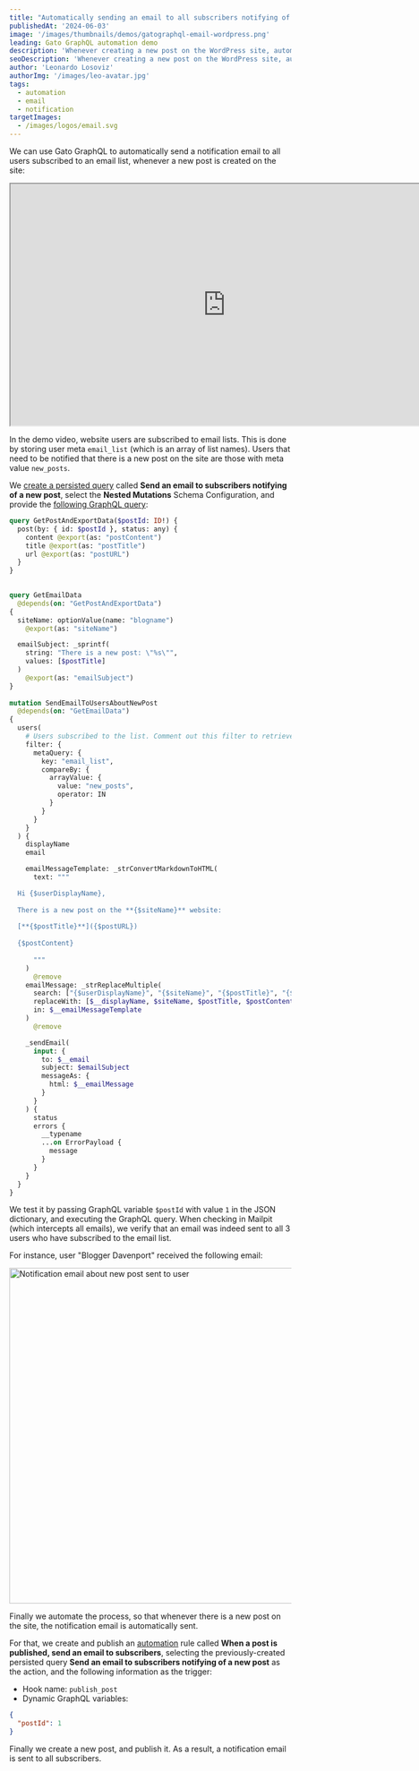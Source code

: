 ```yaml
---
title: "Automatically sending an email to all subscribers notifying of a new post"
publishedAt: '2024-06-03'
image: '/images/thumbnails/demos/gatographql-email-wordpress.png'
leading: Gato GraphQL automation demo
description: 'Whenever creating a new post on the WordPress site, automatically send a notification email to all subscriber users.'
seoDescription: 'Whenever creating a new post on the WordPress site, automatically send a notification email to all subscriber users, via Gato GraphQL.'
author: 'Leonardo Losoviz'
authorImg: '/images/leo-avatar.jpg'
tags:
  - automation
  - email
  - notification
targetImages:
  - /images/logos/email.svg
---
```


We can use Gato GraphQL to automatically send a notification email to all users subscribed to an email list, whenever a new post is created on the site:

<div className="aspect-video lg:-ml-32 lg:-mr-32">
  <iframe
    className="w-full h-full"
    src="https://www.youtube.com/embed/EOwZyw71TyA"
    title="Automatically sending an email to all subscribers notifying of a new post"
    width="768"
    height="432"
    allow="accelerometer; autoplay; clipboard-write; encrypted-media; gyroscope; picture-in-picture; web-share"
    allowFullScreen
  >
  </iframe>
</div>

In the demo video, website users are subscribed to email lists. This is done by storing user meta `email_list` (which is an array of list names). Users that need to be notified that there is a new post on the site are those with meta value `new_posts`.

We [create a persisted query](/guides/use/creating-a-persisted-query) called **Send an email to subscribers notifying of a new post**, select the **Nested Mutations** Schema Configuration, and provide the [following GraphQL query](/library/send-email-to-subscribers-notifying-of-a-new-post):

```graphql
query GetPostAndExportData($postId: ID!) {
  post(by: { id: $postId }, status: any) {
    content @export(as: "postContent")
    title @export(as: "postTitle")
    url @export(as: "postURL")
  }
}

 
query GetEmailData
  @depends(on: "GetPostAndExportData")
{ 
  siteName: optionValue(name: "blogname")
    @export(as: "siteName")

  emailSubject: _sprintf(
    string: "There is a new post: \"%s\"",
    values: [$postTitle]
  )
    @export(as: "emailSubject")
}
 
mutation SendEmailToUsersAboutNewPost
  @depends(on: "GetEmailData")
{
  users(
    # Users subscribed to the list. Comment out this filter to retrieve all the users
    filter: {
      metaQuery: {
        key: "email_list",
        compareBy: {
          arrayValue: {
            value: "new_posts",
            operator: IN
          }
        }
      }
    }
  ) {
    displayName
    email

    emailMessageTemplate: _strConvertMarkdownToHTML(
      text: """

  Hi {$userDisplayName},
  
  There is a new post on the **{$siteName}** website:
  
  [**{$postTitle}**]({$postURL})
  
  {$postContent}
  
      """
    )
      @remove
    emailMessage: _strReplaceMultiple(
      search: ["{$userDisplayName}", "{$siteName}", "{$postTitle}", "{$postContent}", "{$postURL}"],
      replaceWith: [$__displayName, $siteName, $postTitle, $postContent, $postURL],
      in: $__emailMessageTemplate
    )
      @remove

    _sendEmail(
      input: {
        to: $__email
        subject: $emailSubject
        messageAs: {
          html: $__emailMessage
        }
      }
    ) {
      status
      errors {
        __typename
        ...on ErrorPayload {
          message
        }
      }
    }
  }
}
```

We test it by passing GraphQL variable `$postId` with value `1` in the JSON dictionary, and executing the GraphQL query. When checking in Mailpit (which intercepts all emails), we verify that an email was indeed sent to all 3 users who have subscribed to the email list.

For instance, user "Blogger Davenport" received the following email:

<Image
  src="/images/notification-email-about-new-post-sent-to-user.png"
  width="1024"
  height="600"
  alt="Notification email about new post sent to user"
  caption="Notification email about new post sent to user"
/>

Finally we automate the process, so that whenever there is a new post on the site, the notification email is automatically sent.

For that, we create and publish an [automation](/features/automation) rule called **When a post is published, send an email to subscribers**, selecting the previously-created persisted query **Send an email to subscribers notifying of a new post** as the action, and the following information as the trigger:

- Hook name: `publish_post`
- Dynamic GraphQL variables:

```json
{
  "postId": 1
}
```

Finally we create a new post, and publish it. As a result, a notification email is sent to all subscribers.
